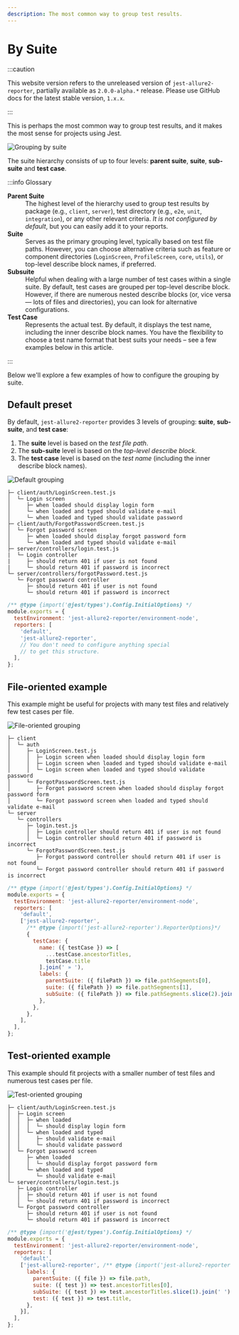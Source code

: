 ```yaml
---
description: The most common way to group test results.
---
```



# By Suite

:::caution

This website version refers to the unreleased version of `jest-allure2-reporter`, partially available as `2.0.0-alpha.*` release.
Please use GitHub docs for the latest stable version, `1.x.x`.

:::

This is perhaps the most common way to group test results, and it makes the most sense for projects using Jest.

![Grouping by suite](../../../img/screenshots/config-01-grouping-01.jpg)

The suite hierarchy consists of up to four levels: **parent suite**, **suite**, **sub-suite** and **test case**.

:::info Glossary

<dl>
  <dt><strong>Parent Suite</strong></dt>
  <dd>The highest level of the hierarchy used to group test results by package (e.g., <code>client</code>, <code>server</code>), test directory (e.g., <code>e2e</code>, <code>unit</code>, <code>integration</code>), or any other relevant criteria. <em>It is not configured by default</em>, but you can easily add it to your reports.</dd>

  <dt><strong>Suite</strong></dt>
  <dd>Serves as the primary grouping level, typically based on test file paths. However, you can choose alternative criteria such as feature or component directories (<code>LoginScreen</code>, <code>ProfileScreen</code>, <code>core</code>, <code>utils</code>), or top-level describe block names, if preferred.</dd>

  <dt><strong>Subsuite</strong></dt>
  <dd>Helpful when dealing with a large number of test cases within a single suite. By default, test cases are grouped per top-level describe block. However, if there are numerous nested describe blocks (or, vice versa &mdash; lots of files and directories), you can look for alternative configurations.</dd>

  <dt><strong>Test Case</strong></dt>
  <dd>Represents the actual test. By default, it displays the test name, including the inner describe block names. You have the flexibility to choose a test name format that best suits your needs – see a few examples below in this article.</dd>
</dl>

:::

Below we'll explore a few examples of how to configure the grouping by suite.

## Default preset

By default, `jest-allure2-reporter` provides 3 levels of grouping: **suite**, **sub-suite**, and **test case**:

1. The **suite** level is based on the _test file path_.
1. The **sub-suite** level is based on the _top-level describe block_.
1. The **test case** level is based on the _test name_ (including the inner describe block names).

<Tabs groupId="configTab">
  <TabItem value="demo" label="Report">

![Default grouping](../../../img/screenshots/config-01-grouping-02.jpg)

  </TabItem>
  <TabItem value="structure" label="Structure">

```plain
├─ client/auth/LoginScreen.test.js
│  └─ Login screen
│     ├─ when loaded should display login form
│     └─ when loaded and typed should validate e-mail
│     └─ when loaded and typed should validate password
├─ client/auth/ForgotPasswordScreen.test.js
│  └─ Forgot password screen
│     ├─ when loaded should display forgot password form
│     └─ when loaded and typed should validate e-mail
├─ server/controllers/login.test.js
|  └─ Login controller
|     ├─ should return 401 if user is not found
|     └─ should return 401 if password is incorrect
└─ server/controllers/forgotPassword.test.js
   └─ Forgot password controller
      ├─ should return 401 if user is not found
      └─ should return 401 if password is incorrect
```

  </TabItem>
  <TabItem value="config" label="Config">

```js title="jest.config.js"
/** @type {import('@jest/types').Config.InitialOptions} */
module.exports = {
  testEnvironment: 'jest-allure2-reporter/environment-node',
  reporters: [
    'default',
    'jest-allure2-reporter',
    // You don't need to configure anything special
    // to get this structure.
  ],
};
```

  </TabItem>
</Tabs>

## File-oriented example

This example might be useful for projects with many test files and relatively few test cases per file.

<Tabs groupId="configTab">
  <TabItem value="demo" label="Report">

![File-oriented grouping](../../../img/screenshots/config-01-grouping-03.jpg)

  </TabItem>
  <TabItem value="structure" label="Structure">

```plain
├─ client
│  └─ auth
│     ├─ LoginScreen.test.js
│     │  ├─ Login screen when loaded should display login form
│     │  ├─ Login screen when loaded and typed should validate e-mail
│     │  └─ Login screen when loaded and typed should validate password
│     └─ ForgotPasswordScreen.test.js
│        ├─ Forgot password screen when loaded should display forgot password form
│        └─ Forgot password screen when loaded and typed should validate e-mail
└─ server
   └─ controllers
      ├─ login.test.js
      │  ├─ Login controller should return 401 if user is not found
      │  └─ Login controller should return 401 if password is incorrect
      └─ ForgotPasswordScreen.test.js
         ├─ Forgot password controller should return 401 if user is not found
         └─ Forgot password controller should return 401 if password is incorrect
```

  </TabItem>
  <TabItem value="config" label="Config">

```js title="jest.config.js"
/** @type {import('@jest/types').Config.InitialOptions} */
module.exports = {
  testEnvironment: 'jest-allure2-reporter/environment-node',
  reporters: [
    'default',
    ['jest-allure2-reporter',
      /** @type {import('jest-allure2-reporter').ReporterOptions}*/
      {
        testCase: {
          name: ({ testCase }) => [
            ...testCase.ancestorTitles,
            testCase.title
          ].join(' » '),
          labels: {
            parentSuite: ({ filePath }) => file.pathSegments[0],
            suite: ({ filePath }) => file.pathSegments[1],
            subSuite: ({ filePath }) => file.pathSegments.slice(2).join('/'),
          },
        },
      },
    ],
  ],
};
```

  </TabItem>
</Tabs>

## Test-oriented example

This example should fit projects with a smaller number of test files and numerous test cases per file.

<Tabs groupId="configTab">
  <TabItem value="demo" label="Report">

![Test-oriented grouping](../../../img/screenshots/config-01-grouping-04.jpg)

  </TabItem>
  <TabItem value="structure" label="Structure">

```plain
├─ client/auth/LoginScreen.test.js
│  ├─ Login screen
│  │  ├─ when loaded
│  │  │  └─ should display login form
│  │  └─ when loaded and typed
│  │     ├─ should validate e-mail
│  │     └─ should validate password
│  └─ Forgot password screen
│     ├─ when loaded
│     │  └─ should display forgot password form
│     └─ when loaded and typed
│        └─ should validate e-mail
└─ server/controllers/login.test.js
   ├─ Login controller
   │  ├─ should return 401 if user is not found
   │  └─ should return 401 if password is incorrect
   └─ Forgot password controller
      ├─ should return 401 if user is not found
      └─ should return 401 if password is incorrect
```

  </TabItem>
  <TabItem value="config" label="Config">

```js title="jest.config.js"
/** @type {import('@jest/types').Config.InitialOptions} */
module.exports = {
  testEnvironment: 'jest-allure2-reporter/environment-node',
  reporters: [
    'default',
    ['jest-allure2-reporter', /** @type {import('jest-allure2-reporter').Options}*/ {
      labels: {
        parentSuite: ({ file }) => file.path,
        suite: ({ test }) => test.ancestorTitles[0],
        subSuite: ({ test }) => test.ancestorTitles.slice(1).join(' ') || undefined,
        test: ({ test }) => test.title,
      },
    }],
  ],
};
```

  </TabItem>
</Tabs>

